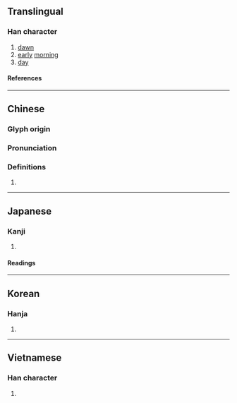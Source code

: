 {{character info/new}}
==Translingual==

===Han character===
{{Han char|rn=72|rad=日|as=04|sn=8|four=62021|canj=AHML|ids=⿰日斤}}

# [[dawn]]
# [[early]] [[morning]]
# [[day]]

====References====
{{Han ref|kx=0492.060|dkj=13817|dj=0855.030|hdz=21491.010|uh=6615}}

----

==Chinese==
{{zh-forms}}

===Glyph origin===
{{Han etym}}

===Pronunciation===
{{zh-pron
|m=xīn
|c=jan1
|h=pfs=
|md=
|mn=
|w=
|mc=y
|oc=y
|cat=
}}

===Definitions===
{{zh-hanzi}}

# {{defn|lang=zh|sort=日04}}

----

==Japanese==

===Kanji===
{{ja-kanji|grade=|rs=日04}}

# {{defn|lang=ja|sort=日04}}

====Readings====
{{ja-readings
|on=きん, こん, き
|kun=あさ
}}

----

==Korean==

===Hanja===
{{ko-hanja|흔}}

# {{defn|lang=ko|sort=日04}}

----

==Vietnamese==

===Han character===
{{vi-readings|rs=日04|reading=hân}}

# {{defn|lang=vi|sort=日04}}

{{cln|vi|Han tu}}
